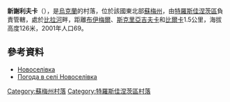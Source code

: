 {{coord|50|31|29|N|34|51|49|E|scale:100000|display=title}}

'''新謝利夫卡'''（{{lang-uk|Новоселівка}}），是[[烏克蘭|烏克蘭]]的村落，位於該國東北部[[蘇梅州|蘇梅州]]，由[[特羅斯佳涅茨區|特羅斯佳涅茨區]]負責管轄，處於[[比拉河_(博羅姆利亞河支流)|比拉河]]畔，距離[[布伊梅爾|布伊梅爾]]、[[斯克里亞吉夫卡|斯克里亞吉夫卡]]和[[比爾卡_(特羅斯佳涅茨區)|比爾卡]]1.5公里，海拔高度126米，2001年人口69。

==參考資料==
* [http://w1.c1.rada.gov.ua/pls/z7502/A005?rdat1=04.11.2011&rf7571=30290 Новоселівка]{{dead link|date=2018年3月 |bot=InternetArchiveBot |fix-attempted=yes }}
* [http://weather.in.ua/ua/symskaja/18094 Погода в селі Новоселівка] {{Wayback|url=http://weather.in.ua/ua/symskaja/18094 |date=20160305103013 }}

{{DEFAULTSORT:Новоселівка}}
[[Category:蘇梅州村落|Category:蘇梅州村落]]
[[Category:特羅斯佳涅茨區村落|Category:特羅斯佳涅茨區村落]]


{{Sumy-geo-stub}}